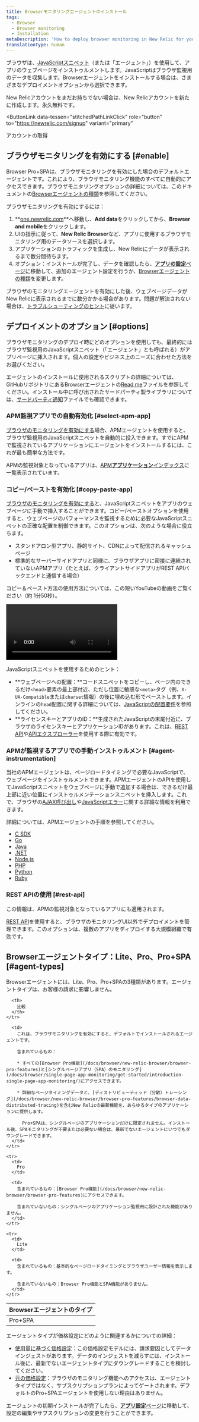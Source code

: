 ```yaml
---
title: Browserモニタリングエージェントのインストール
tags:
  - Browser
  - Browser monitoring
  - Installation
metaDescription: 'How to deploy browser monitoring in New Relic for your apps, including UI, copy/paste, and API options.'
translationType: human
---
```


ブラウザは、[JavaScriptスニペット](/docs/browser/new-relic-browser/page-load-timing/instrumentation-page-load-timing)（または「エージェント」）を使用して、アプリのウェブページをインストゥルメントします。JavaScriptはブラウザ監視用のデータを収集します。Browserエージェントをインストールする場合は、さまざまなデプロイメントオプションから選択できます。

New Relicアカウントをまだお持ちでない場合は、New Relicアカウントを新たに作成します。永久無料です。

<ButtonLink
  data-tessen="stitchedPathLinkClick"
  role="button"
  to="https://newrelic.com/signup"
  variant="primary"
>
  アカウントの取得
</ButtonLink>

## ブラウザモニタリングを有効にする [#enable]

Browser Pro+SPAは、ブラウザモニタリングを有効にした場合のデフォルトエージェントです。これにより、ブラウザモニタリング機能のすべてに自動的にアクセスできます。ブラウザモニタリングオプションの詳細については、このドキュメントの[Browserエージェントの種類](/docs/browser/browser-monitoring/installation/install-browser-monitoring-agent/#agent-types)を参照してください。

ブラウザモニタリングを有効にするには：

1. **[one.newrelic.com](https://one.newrelic.com/all-capabilities)**へ移動し、**Add data**をクリックしてから、**Browser and mobile**をクリックします。
2. UIの指示に従って、**New Relic Browser**など、アプリに使用するブラウザモニタリング用のデータソースを選択します。
3. アプリケーションのトラフィックを生成し、New Relicにデータが表示されるまで数分間待ちます。
4. オプション：インストールが完了し、データを確認したら、[**アプリの設定**ページ](/docs/browser/new-relic-browser/configuration/browser-settings-ui-options-apdex-geography/)に移動して、追加のエージェント設定を行うか、[Browserエージェントの種類](/docs/browser/browser-monitoring/installation/install-browser-monitoring-agent/#agent-types)を変更します。

ブラウザのモニタリングエージェントを有効にした後、ウェブページデータがNew Relicに表示されるまでに数分かかる場合があります。問題が解決されない場合は、[トラブルシューティングのヒント](/docs/browser/browser-monitoring/troubleshooting/troubleshoot-your-browser-monitoring-installation/)に従います。

## デプロイメントのオプション [#options]

ブラウザモニタリングのデプロイ時にどのオプションを使用しても、最終的にはブラウザ監視用のJavaScriptスニペット（「エージェント」とも呼ばれる）がアプリページに挿入されます。個人の設定やビジネス上のニーズに合わせた方法をお選びください。

エージェントのインストールに使用されるスクリプトの詳細については、GitHubリポジトリにあるBrowserエージェントの[Read me](https://github.com/newrelic/newrelic-browser-agent)ファイルを参照してください。インストール中に呼び出されたサードパーティ製ライブラリについては、[サードパーティ通知](https://github.com/newrelic/newrelic-browser-agent/blob/main/THIRD_PARTY_NOTICES.md)ファイルでも確認できます。

### APM監視アプリでの自動有効化 [#select-apm-app]

[ブラウザのモニタリングを有効にする](#enable)場合、APMエージェントを使用すると、ブラウザ監視用のJavaScriptスニペットを自動的に投入できます。すでにAPMで監視されているアプリケーションにエージェントをインストールするには、これが最も簡単な方法です。

APMの監視対象となっているアプリは、[APM**アプリケーション**インデックス](/docs/apm/apm-ui-pages/monitoring/view-your-applications-index/)に一覧表示されています。

### コピー/ペーストを有効化 [#copy-paste-app]

[ブラウザのモニタリングを有効にする](#enable)と、JavaScriptスニペットをアプリのウェブページに手動で挿入することができます。コピー/ペーストオプションを使用すると、ウェブページのパフォーマンスを監視するために必要なJavaScriptスニペットの正確な配置を制御できます。このオプションは、次のような場合に役立ちます。

* スタンドアロン型アプリ、静的サイト、CDNによって配信されるキャッシュページ
* 標準的なサーバーサイドアプリと同様に、ブラウザアプリに密接に連結されていないAPMアプリ（たとえば、クライアントサイドアプリがREST APIバックエンドと通信する場合）

コピー＆ペースト方法の使用方法については、この短いYouTubeの動画をご覧ください（約 1分50秒）。

<Video
  id="blPC5R5l7C8"
  type="youtube"
/>

JavaScriptスニペットを使用するためのヒント：

* **ウェブページへの配置：**コードスニペットをコピーし、ページ内のできるだけ`<head>`要素の最上部付近、ただし位置に敏感な`<meta>`タグ（例、`X-UA-Compatible`または`charset`情報）の後に埋め込む形でペーストします。インラインの`head`配置に関する詳細については、[JavaScriptの配置要件](/docs/browser/new-relic-browser/page-load-timing-resources/instrumentation-browser-monitoring#javascript-placement)を参照してください。
* **ライセンスキーとアプリのID：**生成されたJavaScriptの末尾付近に、ブラウザのライセンスキーとアプリケーションIDがあります。これは、[REST API](/docs/apis/rest-api-v2/browser-examples-v2)や[APIエクスプローラー](/docs/apis/rest-api-v2/api-explorer-v2/getting-started-new-relics-api-explorer)を使用する際に有効です。

### APMが監視するアプリでの手動インストゥルメント [#agent-instrumentation]

当社のAPMエージェントは、ページロードタイミングで必要なJavaScriptで、ウェブページをインストゥルメントできます。APMエージェントのAPIを使用してJavaScriptスニペットをウェブページに手動で追加する場合は、できるだけ最上部に近い位置にインストゥルメンテーションスニペットを挿入します。これで、ブラウザの[AJAX呼び出し](/docs/browser/new-relic-browser/dashboard-details/ajax-dashboard)や[JavaScriptエラー](/docs/browser/new-relic-browser/dashboard-details/javascript-errors-dashboard)に関する詳細な情報を利用できます。

詳細については、APMエージェントの手順を参照してください。

* [C SDK](/docs/agents/c-sdk/instrumentation/guide-using-c-sdk-api/#browser)
* [Go](/docs/agents/go-agent/features/install-new-relic-browser-go-apps)
* [Java](/docs/agents/java-agent/instrumentation/page-load-timing-java)
* [.NET](/docs/agents/net-agent/features/page-load-timing-net)
* [Node.js](/docs/agents/nodejs-agent/supported-features/page-load-timing-nodejs)
* [PHP](/docs/agents/php-agent/features/page-load-timing-php)
* [Python](/docs/agents/python-agent/supported-features/page-load-timing-python)
* [Ruby](/docs/agents/ruby-agent/features/page-load-timing-ruby)

### REST APIの使用 [#rest-api]

この情報は、APMの監視対象となっているアプリにも適用されます。

[REST API](/docs/browser/new-relic-browser/browser-agent-apis/adding-or-listing-browser-apps-api-v2)を使用すると、ブラウザのモニタリングUI以外でデプロイメントを管理できます。このオプションは、複数のアプリをディプロイする大規模組織で有効です。

<InstallFeedback/>

## Browserエージェントタイプ：Lite、Pro、Pro+SPA [#agent-types]

Browserエージェントには、Lite、Pro、Pro+SPAの3種類があります。エージェントタイプは、お客様の請求に影響しません。

<table>
  <thead>
    <tr>
      <th style={{ width: "150px" }}>
        Browserエージェントのタイプ
      </th>

      <th>
        比較
      </th>
    </tr>
  </thead>

  <tbody>
    <tr>
      <td>
        Pro+SPA
      </td>

      <td>
        これは、ブラウザモニタリングを有効にすると、デフォルトでインストールされるエージェントです。

        含まれているもの：

        * すべての[Browser Pro機能](/docs/browser/new-relic-browser/browser-pro-features)と[シングルページアプリ（SPA）のモニタリング](/docs/browser/single-page-app-monitoring/get-started/introduction-single-page-app-monitoring/)にアクセスできます。

        * 詳細なページタイミングデータと、[ディストリビューティッド（分散）トレーシング](/docs/browser/new-relic-browser/browser-pro-features/browser-data-distributed-tracing)を含むNew Relicの最新機能を、あらゆるタイプのアプリケーションに提供します。

          Pro+SPAは、シングルページのアプリケーションだけに限定されません。インストール後、SPAモニタリングが不要または必要ない場合は、最新でないエージェントにいつでもダウングレードできます。
      </td>
    </tr>

    <tr>
      <td>
        Pro
      </td>

      <td>
        含まれているもの：[Browser Pro機能](/docs/browser/new-relic-browser/browser-pro-features)にアクセスできます。

        含まれていないもの：シングルページのアプリケーション監視用に設計された機能がありません。
      </td>
    </tr>

    <tr>
      <td>
        Lite
      </td>

      <td>
        含まれているもの：基本的なページロードタイミングとブラウザユーザー情報を表示します。

        含まれていないもの：Browser Pro機能とSPA機能がありません。
      </td>
    </tr>
  </tbody>
</table>

エージェントタイプが価格設定にどのように関連するかについての詳細：

* [使用量に基づく価格設定](/docs/accounts/accounts-billing/new-relic-one-pricing-billing/new-relic-one-pricing-billing)：この価格設定モデルには、請求要因としてデータインジェストがあります。データのインジェストを減らすには、インストール後に、最新でないエージェントタイプにダウングレードすることを検討してください。
* [元の価格設定](/docs/accounts/original-accounts-billing/product-pricing/product-based-pricing)：ブラウザのモニタリング機能へのアクセスは、エージェントタイプではなく、サブスクリプションプランによってゲートされます。デフォルトのPro+SPAエージェントを使用しない理由はありません。

エージェントの初期インストールが完了したら、[**アプリ設定**ページ](/docs/browser/new-relic-browser/configuration/browser-settings-ui-options-apdex-geography/)に移動して、設定の編集やサブスクリプションの変更を行うことができます。